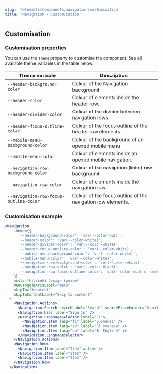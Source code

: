 ```yaml
---
slug: '/elements/components/navigation/customisation'
title: 'Navigation - Customisation'
---
```





## Customisation

### Customisation properties
You can use the `theme` property to customise the component. See all available theme variables in the table below.

| Theme variable                           | Description                                                 |
| ---------------------------------------- | ----------------------------------------------------------- |
| `--header-background-color`              | Colour of the Navigation background.                        |
| `--header-color`                         | Colour of elements inside the header row.                   |
| `--header-divider-color`                 | Colour of the divider between navigation rows.              |
| `--header-focus-outline-color`           | Colour of the focus outline of the header row elements.     |
| `--mobile-menu-background-color`         | Colour of the background of an opened mobile menu           |
| `--mobile-menu-color`                    | Colour of elements inside an opened mobile navigation.      |
| `--navigation-row-background-color`      | Colour of the navigation (links) row background.            |
| `--navigation-row-color`                 | Colour of elements inside the navigation row.               |
| `--navigation-row-focus-outline-color`   | Colour of the focus outline of the navigation row elements. |


### Customisation example
<Playground>


```jsx
<Navigation
    theme={{
      '--header-background-color': 'var(--color-bus)',
      '--header-color': 'var(--color-white)',
      '--header-divider-color': 'var(--color-white)',
      '--header-focus-outline-color': 'var(--color-white)',
      '--mobile-menu-background-color': 'var(--color-white)',
      '--mobile-menu-color': 'var(--color-white)',
      '--navigation-row-background-color': 'var(--color-white)',
      '--navigation-row-color': 'var(--color-black)',
      '--navigation-row-focus-outline-color': 'var(--color-coat-of-arms)',
    }}
    title="Helsinki Design System"
    menuToggleAriaLabel="menu"
    skipTo="#content"
    skipToContentLabel="Skip to content"
  >
    <Navigation.Actions>
      <Navigation.Search searchLabel="Search" searchPlaceholder="Search page" />
      <Navigation.User label="Sign in" />
      <Navigation.LanguageSelector label="FI">
        <Navigation.Item lang="fi" label="Suomeksi" />
        <Navigation.Item lang="sv" label="På svenska" />
        <Navigation.Item lang="en" label="In English" />
      </Navigation.LanguageSelector>
    </Navigation.Actions>
    <Navigation.Row>
      <Navigation.Item label="Item" active />
      <Navigation.Item label="Item" />
      <Navigation.Item label="Item" />
    </Navigation.Row>
  </Navigation>
```

</Playground>
